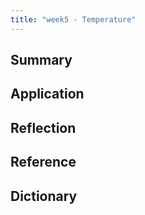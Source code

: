```yaml
---
title: "week5 - Temperature"
---
```


## Summary

## Application

## Reflection

## Reference

## Dictionary
